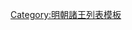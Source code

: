 {{ming|title=明朝華亭國諸王|ed=華亭國|head=[[正德 (明朝)|正德]]十四年（[[1519年]]）封。|
{{ming/title}}
{{ming/list|華亭榮安王|[[朱勤熂]]|朱睦㰂、庶四子|[[1519年]]—[[1552年]]|正德十四年封。[[嘉靖]]三十一年薨。}}
{{ming/list|華亭恭穆王<ref>《明神宗實錄》卷321</ref>|[[朱朝垣]]|朱勤熂、嫡一子|[[1555年]]—[[1596年]]|嘉靖三十四年襲封。[[萬曆]]二十四年薨。}}
{{ming/list|華亭王|[[朱在𰽃|朱在{{僻字|𰽃|⿰金脊}}]]|朱朝垣、庶一子|[[1599年]]—[[1626年]]|萬曆十二年封[[长子 (封号)|長子]]。二十七年襲封。天啟六年薨。無子，除。}}
{{ming/list|華亭長子|[[朱肅溡]]|朱在{{僻字|𰽃|⿰金脊}}、庶一子|  |萬曆三十年封[[长子 (封号)|長子]]。四十年卒。}}
{{ming/note|參考文獻}}
{{ming/note|ref}}
}}<noinclude>
[[Category:明朝諸王列表模板]]
</noinclude>